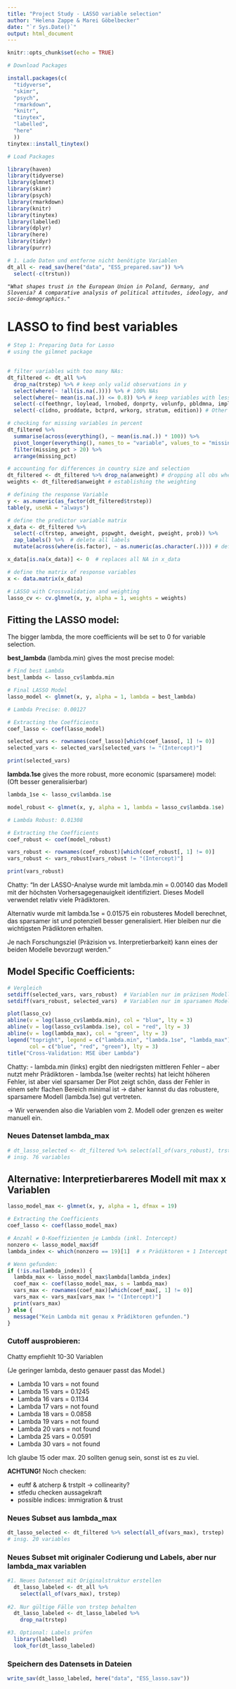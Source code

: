---
title: "Project Study - LASSO variable selection"
author: "Helena Zappe & Marei Göbelbecker"
date: "`r Sys.Date()`"
output: html_document
---

```{r setup, include=FALSE}
knitr::opts_chunk$set(echo = TRUE)
```

```{r install-packages, eval=FALSE, include=FALSE}

# Download Packages

install.packages(c(
  "tidyverse",  
  "skimr",      
  "psych",      
  "rmarkdown",  
  "knitr",      
  "tinytex",    
  "labelled",
  "here"
  ))
tinytex::install_tinytex()  
```

```{r load_packages, include=FALSE}

# Load Packages

library(haven)
library(tidyverse)   
library(glmnet)
library(skimr)       
library(psych)       
library(rmarkdown)   
library(knitr)       
library(tinytex)     
library(labelled)
library(dplyr)
library(here)
library(tidyr)
library(purrr)

```

```{r raw_data, include=FALSE}

# 1. Lade Daten und entferne nicht benötigte Variablen
dt_all <- read_sav(here("data", "ESS_prepared.sav")) %>%
  select(-c(trstun))
```


*`"What shapes trust in the European Union in Poland, Germany, and Slovenia? A comparative analysis of political attitudes, ideology, and socio-demographics."`*

# LASSO to find best variables

```{r}
# Step 1: Preparing Data for Lasso
# using the gilmnet package
  

# filter variables with too many NAs:
dt_filtered <- dt_all %>%
  drop_na(trstep) %>% # keep only valid observations in y
  select(where(~ !all(is.na(.)))) %>% # 100% NAs
  select(where(~ mean(is.na(.)) <= 0.8)) %>% # keep variables with less than 80% NAs
  select(-c(feethngr, loylead, lrnobed, donprty, volunfp, pbldmna, implvdm)) %>% # these variables are not relevant enough for imputation. Also households net income has 79% NAs and is therefore not meaningful. 
  select(-c(idno, proddate, bctprd, wrkorg, stratum, edition)) # Other variables that are not relevant for interpretation

# checking for missing variables in percent
dt_filtered %>%
  summarise(across(everything(), ~ mean(is.na(.)) * 100)) %>%
  pivot_longer(everything(), names_to = "variable", values_to = "missing_pct") %>%
  filter(missing_pct > 20) %>%
  arrange(missing_pct)

# accounting for differences in country size and selection
dt_filtered <- dt_filtered %>% drop_na(anweight) # dropping all obs where anweight is NA
weights <- dt_filtered$anweight # establishing the weighting

# defining the response Variable
y <- as.numeric(as_factor(dt_filtered$trstep))
table(y, useNA = "always")

# define the predictor variable matrix
x_data <- dt_filtered %>%
  select(-c(trstep, anweight, pspwght, dweight, pweight, prob)) %>%
  zap_labels() %>%  # delete all labels
  mutate(across(where(is.factor), ~ as.numeric(as.character(.)))) # define all factor variables also as numeric

x_data[is.na(x_data)] <- 0  # replaces all NA in x_data

# define the matrix of response variables
x <- data.matrix(x_data)

# LASSO with Crossvalidation and weighting
lasso_cv <- cv.glmnet(x, y, alpha = 1, weights = weights)

```

## Fitting the LASSO model:

The bigger lambda, the more coefficients will be set to 0 for variable selection.

**best_lambda** (lambda.min) gives the most precise model:

```{r}
# Find best Lambda
best_lambda <- lasso_cv$lambda.min

# Final LASSO Model
lasso_model <- glmnet(x, y, alpha = 1, lambda = best_lambda)

# Lambda Precise: 0.00127

# Extracting the Coefficients
coef_lasso <- coef(lasso_model)

selected_vars <- rownames(coef_lasso)[which(coef_lasso[, 1] != 0)]
selected_vars <- selected_vars[selected_vars != "(Intercept)"]

print(selected_vars)

```

**lambda.1se** gives the more robust, more economic (sparsamere) model: (Oft besser generalisierbar)

```{r}
lambda_1se <- lasso_cv$lambda.1se

model_robust <- glmnet(x, y, alpha = 1, lambda = lasso_cv$lambda.1se)

# Lambda Robust: 0.01308

# Extracting the Coefficients
coef_robust <- coef(model_robust)

vars_robust <- rownames(coef_robust)[which(coef_robust[, 1] != 0)]
vars_robust <- vars_robust[vars_robust != "(Intercept)"]

print(vars_robust)

```

Chatty: "In der LASSO-Analyse wurde mit lambda.min = 0.00140 das Modell mit der höchsten Vorhersagegenauigkeit identifiziert. Dieses Modell verwendet relativ viele Prädiktoren.

Alternativ wurde mit lambda.1se = 0.01575 ein robusteres Modell berechnet, das sparsamer ist und potenziell besser generalisiert. Hier bleiben nur die wichtigsten Prädiktoren erhalten.

Je nach Forschungsziel (Präzision vs. Interpretierbarkeit) kann eines der beiden Modelle bevorzugt werden."

## Model Specific Coefficients:

```{r}

# Vergleich
setdiff(selected_vars, vars_robust)  # Variablen nur im präzisen Modell
setdiff(vars_robust, selected_vars)  # Variablen nur im sparsamen Modell

```

```{r}
plot(lasso_cv)
abline(v = log(lasso_cv$lambda.min), col = "blue", lty = 3)
abline(v = log(lasso_cv$lambda.1se), col = "red", lty = 3)
abline(v = log(lambda_max), col = "green", lty = 3)
legend("topright", legend = c("lambda.min", "lambda.1se", "lambda_max"),
       col = c("blue", "red", "green"), lty = 3)
title("Cross-Validation: MSE über Lambda")
```

Chatty: - lambda.min (links) ergibt den niedrigsten mittleren Fehler – aber nutzt mehr Prädiktoren - lambda.1se (weiter rechts) hat leicht höheren Fehler, ist aber viel sparsamer Der Plot zeigt schön, dass der Fehler in einem sehr flachen Bereich minimal ist → daher kannst du das robustere, sparsamere Modell (lambda.1se) gut vertreten.

-\> Wir verwenden also die Variablen vom 2. Modell oder grenzen es weiter manuell ein.

### Neues Datenset lambda_max

```{r}
# dt_lasso_selected <- dt_filtered %>% select(all_of(vars_robust), trstep)
# insg. 76 variables
```

## Alternative: Interpretierbareres Modell mit max x Variablen

```{r}

lasso_model_max <- glmnet(x, y, alpha = 1, dfmax = 19)

# Extracting the Coefficients
coef_lasso <- coef(lasso_model_max)

# Anzahl ≠ 0-Koeffizienten je Lambda (inkl. Intercept)
nonzero <- lasso_model_max$df
lambda_index <- which(nonzero == 19)[1]  # x Prädiktoren + 1 Intercept

# Wenn gefunden:
if (!is.na(lambda_index)) {
  lambda_max <- lasso_model_max$lambda[lambda_index]
  coef_max <- coef(lasso_model_max, s = lambda_max)
  vars_max <- rownames(coef_max)[which(coef_max[, 1] != 0)]
  vars_max <- vars_max[vars_max != "(Intercept)"]
  print(vars_max)
} else {
  message("Kein Lambda mit genau x Prädiktoren gefunden.")
}


```

### Cutoff ausprobieren:

Chatty empfiehlt 10-30 Variablen

(Je geringer lambda, desto genauer passt das Model.) 

- Lambda 10 vars = not found 
- Lambda 15 vars = 0.1245 
- Lambda 16 vars = 0.1134
- Lambda 17 vars = not found
- Lambda 18 vars = 0.0858
- Lambda 19 vars = not found
- Lambda 20 vars = not found 
- Lambda 25 vars = 0.0591 
- Lambda 30 vars = not found 

Ich glaube 15 oder max. 20 sollten genug sein, sonst ist es zu viel.

**ACHTUNG!** Noch checken:

-   euftf & atcherp & trstplt -\> collinearity?
-   stfedu checken aussagekraft
-   possible indices: immigration & trust

### Neues Subset aus lambda_max 

```{r}
dt_lasso_selected <- dt_filtered %>% select(all_of(vars_max), trstep)
# insg. 20 variables

```

### Neues Subset mit originaler Codierung und Labels, aber nur lambda_max variablen

```{r}
#1. Neues Datenset mit Originalstruktur erstellen
  dt_lasso_labeled <- dt_all %>%
    select(all_of(vars_max), trstep)  
  
#2. Nur gültige Fälle von trstep behalten 
  dt_lasso_labeled <- dt_lasso_labeled %>%
    drop_na(trstep)  

#3. Optional: Labels prüfen
  library(labelled)
  look_for(dt_lasso_labeled)
```

### Speichern des Datensets in Dateien

```{r}
write_sav(dt_lasso_labeled, here("data", "ESS_lasso.sav"))
```


